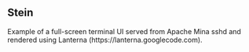 == Stein ==

Example of a full-screen terminal UI served from Apache Mina sshd
and rendered using Lanterna (https://lanterna.googlecode.com).
